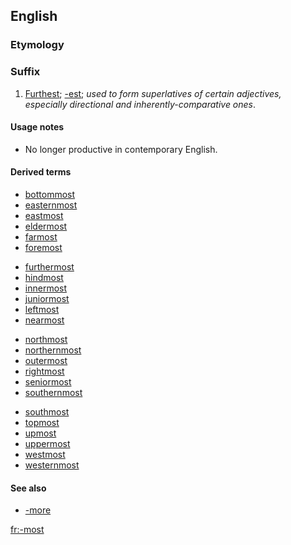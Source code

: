 {{also|most}}
==English==

===Etymology===
{{etystub}}

===Suffix===
{{infl|en|suffix|head=-[[most]]|cat=suffixes|sort=most}}

# [[furthest|Furthest]]; [[-est]]; ''used to form superlatives of certain adjectives, especially directional and inherently-comparative ones''.

====Usage notes====
* No longer productive in contemporary English.

====Derived terms====
{{rel-top4|Derived terms}}
* [[bottommost]]
* [[easternmost]]
* [[eastmost]]
* [[eldermost]]
* [[farmost]]
* [[foremost]]
{{rel-mid4}}
* [[furthermost]]
* [[hindmost]]
* [[innermost]]
* [[juniormost]]
* [[leftmost]]
* [[nearmost]]
{{rel-mid4}}
* [[northmost]]
* [[northernmost]]
* [[outermost]]
* [[rightmost]]
* [[seniormost]]
* [[southernmost]]
{{rel-mid4}}
* [[southmost]]
* [[topmost]]
* [[upmost]]
* [[uppermost]]
* [[westmost]]
* [[westernmost]]
{{rel-bottom}}

====See also====
* [[-more]]

[[fr:-most]]